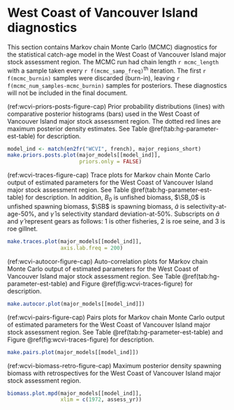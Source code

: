 # West Coast of Vancouver Island diagnostics

This section contains Markov chain Monte Carlo (MCMC) diagnostics for the
statistical catch-age model in the West Coast of Vancouver Island major stock assessment region.
The MCMC run had chain length `r mcmc_length`
with a sample taken every `r f(mcmc_samp_freq)`^th^ iteration.
The first `r f(mcmc_burnin)` samples were discarded (burn-in), 
leaving `r f(mcmc_num_samples-mcmc_burnin)` samples for posteriors.
These diagnostics will not be included in the final document.

(ref:wcvi-priors-posts-figure-cap) Prior probability distributions (lines) with
comparative posterior histograms (bars) used in the West Coast of Vancouver Island major stock assessment region.
The dotted red lines are maximum posterior density estimates.
See Table \@ref(tab:hg-parameter-est-table) for description.

```r
model_ind <- match(en2fr("WCVI", french), major_regions_short)
make.priors.posts.plot(major_models[[model_ind]],
                       priors.only = FALSE)
```

(ref:wcvi-traces-figure-cap) Trace plots for Markov chain Monte Carlo output of
estimated parameters for the West Coast of Vancouver Island major stock assessment region.
See Table \@ref(tab:hg-parameter-est-table) for description.
In addition, $B_0$ is unfished biomass,
$\SB_0$ is unfished spawning biomass,
$\SB$ is spawning biomass,
$\hat{a}$ is selectivity-at-age-50%, and
$\hat{\gamma}$ is selectivity standard deviation-at-50%.
Subscripts on $\hat{a}$ and $\hat{\gamma}$ represent gears as follows:
1 is other fisheries, 2 is roe seine, and 3 is roe gillnet.

```r
make.traces.plot(major_models[[model_ind]],
                 axis.lab.freq = 200)
```

(ref:wcvi-autocor-figure-cap) Auto-correlation plots for Markov chain Monte Carlo output of
estimated parameters for the West Coast of Vancouver Island major stock assessment region.
See Table \@ref(tab:hg-parameter-est-table) and
Figure \@ref(fig:wcvi-traces-figure) for description.

```r
make.autocor.plot(major_models[[model_ind]])
```

(ref:wcvi-pairs-figure-cap) Pairs plots for Markov chain Monte Carlo output of
estimated parameters for the West Coast of Vancouver Island major stock assessment region.
See Table \@ref(tab:hg-parameter-est-table) and
Figure \@ref(fig:wcvi-traces-figure) for description.

```r
make.pairs.plot(major_models[[model_ind]])
```

(ref:wcvi-biomass-retro-figure-cap) Maximum posterior density spawning biomass
with retrospectives for the West Coast of Vancouver Island major stock assessment region.

```r
biomass.plot.mpd(major_models[[model_ind]],
                 xlim = c(1972, assess_yr))
```
